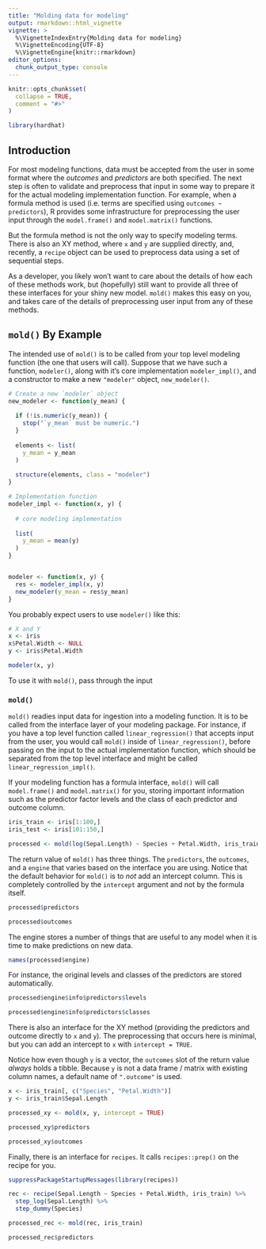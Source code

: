 ```yaml
---
title: "Molding data for modeling"
output: rmarkdown::html_vignette
vignette: >
  %\VignetteIndexEntry{Molding data for modeling}
  %\VignetteEncoding{UTF-8}
  %\VignetteEngine{knitr::rmarkdown}
editor_options: 
  chunk_output_type: console
---
```


```r
knitr::opts_chunk$set(
  collapse = TRUE,
  comment = "#>"
)
```

```r
library(hardhat)
```

## Introduction

For most modeling functions, data must be accepted from the user in some format where the _outcomes_ and _predictors_ are both specified. The next step is often to validate and preprocess that input in some way to prepare it for the actual modeling implementation function. For example, when a formula method is used (i.e. terms are specified using `outcomes ~ predictors`), R provides some infrastructure for preprocessing the user input through the `model.frame()` and `model.matrix()` functions. 

But the formula method is not the only way to specify modeling terms. There is also an XY method, where `x` and `y` are supplied directly, and, recently, a `recipe` object can be used to preprocess data using a set of sequential steps.

As a developer, you likely won't want to care about the details of how each of these methods work, but (hopefully) still want to provide all three of these interfaces for your shiny new model. `mold()` makes this easy on you, and takes care of the details of preprocessing user input from any of these methods.

## `mold()` By Example

The intended use of `mold()` is to be called from your top level modeling function (the one that users will call). Suppose that we have such a function, `modeler()`, along with it's core implementation `modeler_impl()`, and a constructor to make a new `"modeler"` object, `new_modeler()`.

```r
# Create a new `modeler` object
new_modeler <- function(y_mean) {
  
  if (!is.numeric(y_mean)) {
    stop("`y_mean` must be numeric.")
  }
  
  elements <- list(
    y_mean = y_mean
  )
  
  structure(elements, class = "modeler")
}

# Implementation function
modeler_impl <- function(x, y) {
  
  # core modeling implementation
  
  list(
    y_mean = mean(y)
  )
}


modeler <- function(x, y) {
  res <- modeler_impl(x, y)
  new_modeler(y_mean = res$y_mean)
}
```

You probably expect users to use `modeler()` like this:

```r
# X and Y
x <- iris
x$Petal.Width <- NULL
y <- iris$Petal.Width

modeler(x, y)
```


To use it with `mold()`, pass through the input

### `mold()`

`mold()` readies input data for ingestion into a modeling function. It is to be called from the interface layer of your modeling package. For instance, if you have a top level function called `linear_regression()` that accepts input from the user, you would call `mold()` inside of `linear_regression()`, before passing on the input to the actual implementation function, which should be separated from the top level interface and might be called `linear_regression_impl()`.

If your modeling function has a formula interface, `mold()` will call `model.frame()` and `model.matrix()` for you, storing important information such as the predictor factor levels and the class of each predictor and outcome column.

```r
iris_train <- iris[1:100,]
iris_test <- iris[101:150,]

processed <- mold(log(Sepal.Length) ~ Species + Petal.Width, iris_train)
```

The return value of `mold()` has three things. The `predictors`, the `outcomes`, and a `engine` that varies based on the interface you are using. Notice that the default behavior for `mold()` is to _not_ add an intercept column. This is completely controlled by the `intercept` argument and not by the formula itself.

```r
processed$predictors

processed$outcomes
```

The engine stores a number of things that are useful to any model when it is time to make predictions on new data.

```r
names(processed$engine)
```

For instance, the original levels and classes of the predictors are stored automatically.

```r
processed$engine$info$predictors$levels

processed$engine$info$predictors$classes
```

There is also an interface for the XY method (providing the predictors and outcome directly to `x` and `y`). The preprocessing that occurs here is minimal, but you can add an intercept to `x` with `intercept = TRUE`. 

Notice how even though `y` is a vector, the `outcomes` slot of the return value _always_ holds a tibble. Because `y` is not a data frame / matrix with existing column names, a default name of `".outcome"` is used.

```r
x <- iris_train[, c("Species", "Petal.Width")]
y <- iris_train$Sepal.Length

processed_xy <- mold(x, y, intercept = TRUE)

processed_xy$predictors

processed_xy$outcomes
```

Finally, there is an interface for `recipes`. It calls `recipes::prep()` on the recipe for you.

```r
suppressPackageStartupMessages(library(recipes))

rec <- recipe(Sepal.Length ~ Species + Petal.Width, iris_train) %>%
  step_log(Sepal.Length) %>%
  step_dummy(Species)

processed_rec <- mold(rec, iris_train)

processed_rec$predictors
```
